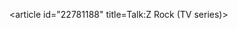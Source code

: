<article id="22781188" title=Talk:Z Rock (TV series)>
	<talkpage id="22781188" title="Talk:Z Rock (TV series)">
{{WikiProject Television|class=start|importance=low}}
	</talkpage>
</article>
